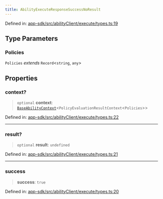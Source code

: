 ```yaml
---
title: AbilityExecuteResponseSuccessNoResult
---
```


Defined in: [app-sdk/src/abilityClient/execute/types.ts:19](https://github.com/LIT-Protocol/Vincent/blob/24971b3553e0b3a0f81730455f8a1892791091ad/packages/libs/app-sdk/src/abilityClient/execute/types.ts#L19)

## Type Parameters

### Policies

`Policies` *extends* `Record`\<`string`, `any`\>

## Properties

### context?

> `optional` **context**: [`BaseAbilityContext`](./BaseAbilityContext)\<`PolicyEvaluationResultContext`\<`Policies`\>\>

Defined in: [app-sdk/src/abilityClient/execute/types.ts:22](https://github.com/LIT-Protocol/Vincent/blob/24971b3553e0b3a0f81730455f8a1892791091ad/packages/libs/app-sdk/src/abilityClient/execute/types.ts#L22)

***

### result?

> `optional` **result**: `undefined`

Defined in: [app-sdk/src/abilityClient/execute/types.ts:21](https://github.com/LIT-Protocol/Vincent/blob/24971b3553e0b3a0f81730455f8a1892791091ad/packages/libs/app-sdk/src/abilityClient/execute/types.ts#L21)

***

### success

> **success**: `true`

Defined in: [app-sdk/src/abilityClient/execute/types.ts:20](https://github.com/LIT-Protocol/Vincent/blob/24971b3553e0b3a0f81730455f8a1892791091ad/packages/libs/app-sdk/src/abilityClient/execute/types.ts#L20)
